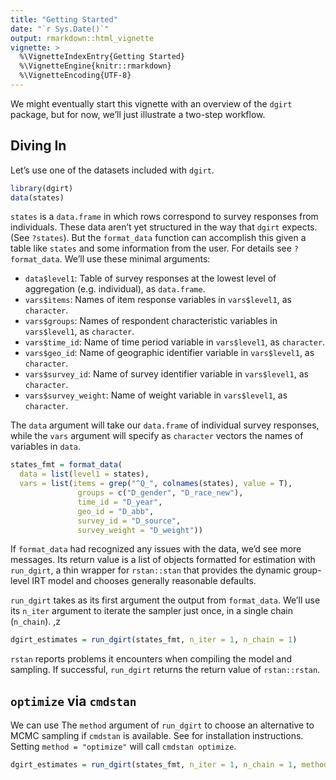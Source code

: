 ```yaml
---
title: "Getting Started"
date: "`r Sys.Date()`"
output: rmarkdown::html_vignette
vignette: >
  %\VignetteIndexEntry{Getting Started}
  %\VignetteEngine{knitr::rmarkdown}
  %\VignetteEncoding{UTF-8}
---
```


We might eventually start this vignette with an overview of the
`dgirt` package, but for now, we'll just illustrate a
two-step workflow.

## Diving In

Let's use one of the datasets included with `dgirt`.
```r
library(dgirt)
data(states)
```

`states` is a `data.frame` in which rows correspond to survey responses from
individuals. These data aren't yet structured in the way that `dgirt` expects.
(See `?states`). But the `format_data` function can accomplish this given a
table like `states` and some information from the user. For details see
`?format_data`. We'll use these minimal arguments:

  * `data$level1`: Table of survey responses at the lowest level of aggregation
    (e.g. individual), as `data.frame`.
  * `vars$items`: Names of item response variables in `vars$level1`, as
    `character`.
  * `vars$groups`: Names of respondent characteristic variables in
    `vars$level1`, as `character`.
  * `vars$time_id`: Name of time period variable in `vars$level1`, as
    `character`.
  * `vars$geo_id`: Name of geographic identifier variable in `vars$level1`, as
    `character`.
  * `vars$survey_id`: Name of survey identifier variable in `vars$level1`, as
    `character`.
  * `vars$survey_weight`: Name of weight variable in `vars$level1`, as
    `character`.

The `data` argument will take our `data.frame` of individual survey responses,
while the `vars` argument will specify as `character` vectors the names of
variables in `data`.

```r
states_fmt = format_data(
  data = list(level1 = states),
  vars = list(items = grep("^Q_", colnames(states), value = T),
               groups = c("D_gender", "D_race_new"),
               time_id = "D_year",
               geo_id = "D_abb",
               survey_id = "D_source",
               survey_weight = "D_weight"))
```

If `format_data` had recognized any issues with the data, we'd see more
messages.  Its return value is a list of objects formatted for estimation with
`run_dgirt`, a thin wrapper for `rstan::stan` that provides the dynamic
group-level IRT model and chooses generally reasonable defaults. 

`run_dgirt` takes as its first argument the output from `format_data`. We'll
use its `n_iter` argument to iterate the sampler just once, in a single 
chain (`n_chain`). ,z

```r
dgirt_estimates = run_dgirt(states_fmt, n_iter = 1, n_chain = 1)
```

`rstan` reports problems it encounters when compiling the model and sampling.
If successful, `run_dgirt` returns the return value of `rstan::rstan`.

## `optimize` via `cmdstan`

We can use The `method` argument of `run_dgirt` to choose an alternative to
MCMC sampling if `cmdstan` is available. See
\url{http://mc-stan.org/interfaces/cmdstan.html} for installation instructions.
Setting `method = "optimize"` will call `cmdstan optimize`.

```r
dgirt_estimates = run_dgirt(states_fmt, n_iter = 1, n_chain = 1, method = "optimize")
```
